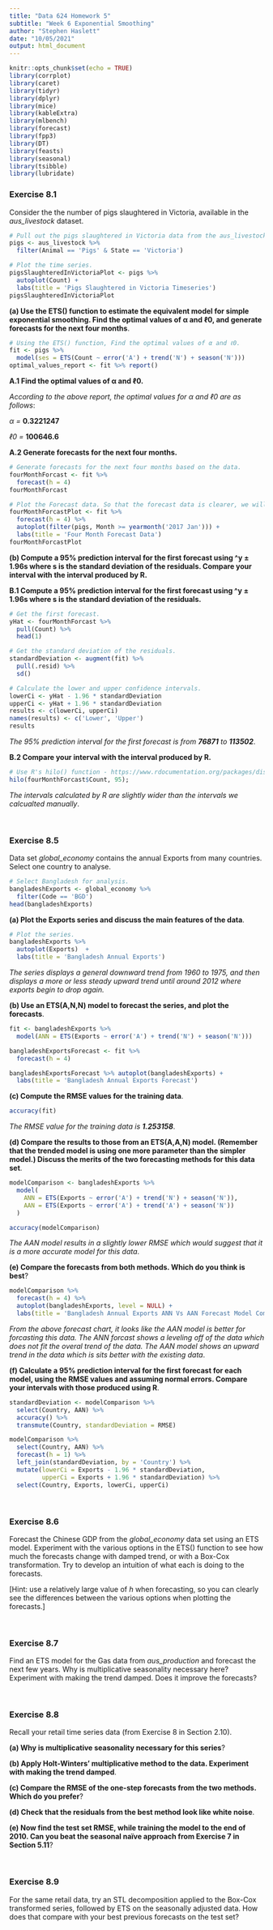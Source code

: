 ```yaml
---
title: "Data 624 Homework 5"
subtitle: "Week 6 Exponential Smoothing"
author: "Stephen Haslett"
date: "10/05/2021"
output: html_document
---
```


```r
knitr::opts_chunk$set(echo = TRUE)
library(corrplot)
library(caret)
library(tidyr)
library(dplyr)
library(mice)
library(kableExtra)
library(mlbench)
library(forecast)
library(fpp3)
library(DT)
library(feasts)
library(seasonal)
library(tsibble)
library(lubridate)
```

### Exercise 8.1
Consider the the number of pigs slaughtered in Victoria, available in the _aus_livestock_ dataset.

```r
# Pull out the pigs slaughtered in Victoria data from the aus_livestock dataset.
pigs <- aus_livestock %>% 
  filter(Animal == 'Pigs' & State == 'Victoria')

# Plot the time series.
pigsSlaughteredInVictoriaPlot <- pigs %>%
  autoplot(Count) +
  labs(title = 'Pigs Slaughtered in Victoria Timeseries')
pigsSlaughteredInVictoriaPlot
```

**(a) Use the ETS() function to estimate the equivalent model for simple exponential smoothing. Find the optimal values of α and ℓ0, and generate forecasts for the next four months**. 

```r
# Using the ETS() function, Find the optimal values of α and ℓ0.
fit <- pigs %>%
  model(ses = ETS(Count ~ error('A') + trend('N') + season('N')))
optimal_values_report <- fit %>% report()
```


**A.1 Find the optimal values of α and ℓ0.**

_According to the above report, the optimal values for α and ℓ0 are as follows_:

 _α =_ **0.3221247**
 
 _ℓ0 =_ **100646.6**


**A.2 Generate forecasts for the next four months.**

```r
# Generate forecasts for the next four months based on the data.
fourMonthForcast <- fit %>%
  forecast(h = 4)
fourMonthForcast

# Plot the Forecast data. So that the forecast data is clearer, we will apply it to data from January 2017 onwards. 
fourMonthForcastPlot <- fit %>%
  forecast(h = 4) %>%
  autoplot(filter(pigs, Month >= yearmonth('2017 Jan'))) +
  labs(title = 'Four Month Forecast Data')
fourMonthForcastPlot
```


**(b) Compute a 95% prediction interval for the first forecast using ^y ± 1.96s where s is the standard deviation of the residuals. Compare your interval with the interval produced by R.**

**B.1 Compute a 95% prediction interval for the first forecast using ^y ± 1.96s where s is the standard deviation of the residuals.**

```r
# Get the first forecast.
yHat <- fourMonthForcast %>%
  pull(Count) %>%
  head(1)

# Get the standard deviation of the residuals.
standardDeviation <- augment(fit) %>%
  pull(.resid) %>%
  sd()

# Calculate the lower and upper confidence intervals. 
lowerCi <- yHat - 1.96 * standardDeviation
upperCi <- yHat + 1.96 * standardDeviation
results <- c(lowerCi, upperCi)
names(results) <- c('Lower', 'Upper')
results
```

_The 95% prediction interval for the first forecast is from **76871** to **113502**_.


**B.2 Compare your interval with the interval produced by R.**

```r
# Use R's hilo() function - https://www.rdocumentation.org/packages/distributional/versions/0.2.2/topics/hilo for the comparison.
hilo(fourMonthForcast$Count, 95);
```

_The intervals calculated by R are slightly wider than the intervals we calcualted manually_. 

\ 

### Exercise 8.5
Data set _global_economy_ contains the annual Exports from many countries. Select one country to analyse.

```r
# Select Bangladesh for analysis.
bangladeshExports <- global_economy %>%
  filter(Code == 'BGD')
head(bangladeshExports)
```


**(a) Plot the Exports series and discuss the main features of the data**.

```r
# Plot the series.
bangladeshExports %>%
  autoplot(Exports)  +
  labs(title = 'Bangladesh Annual Exports')
```

_The series displays a general downward trend from 1960 to 1975, and then displays a more or less steady upward trend until around 2012 where exports begin to drop again._


**(b) Use an ETS(A,N,N) model to forecast the series, and plot the forecasts**.
```r
fit <- bangladeshExports %>%
  model(ANN = ETS(Exports ~ error('A') + trend('N') + season('N')))

bangladeshExportsForecast <- fit %>%
  forecast(h = 4)

bangladeshExportsForecast %>% autoplot(bangladeshExports) +
  labs(title = 'Bangladesh Annual Exports Forecast')
```


**(c) Compute the RMSE values for the training data**.
```r
accuracy(fit)
```


_The RMSE value for the training data is **1.253158**_.

**(d) Compare the results to those from an ETS(A,A,N) model. (Remember that the trended model is using one more parameter than the simpler model.) Discuss the merits of the two forecasting methods for this data set**.
```r
modelComparison <- bangladeshExports %>%
  model(
    ANN = ETS(Exports ~ error('A') + trend('N') + season('N')),
    AAN = ETS(Exports ~ error('A') + trend('A') + season('N'))
  )

accuracy(modelComparison)
```

_The AAN model results in a slightly lower RMSE which would suggest that it is a more accurate model for this data_.


**(e) Compare the forecasts from both methods. Which do you think is best**?
```r
modelComparison %>%
  forecast(h = 4) %>%
  autoplot(bangladeshExports, level = NULL) +
  labs(title = 'Bangladesh Annual Exports ANN Vs AAN Forecast Model Comparison')
```

_From the above forecast chart, it looks like the AAN model is better for forcasting this data. The ANN forcast shows a leveling off of the data which does not fit the overal trend of the data. The AAN model shows an upward trend in the data which is sits better with the existing data_.


**(f) Calculate a 95% prediction interval for the first forecast for each model, using the RMSE values and assuming normal errors. Compare your intervals with those produced using R**.
```r
standardDeviation <- modelComparison %>%
  select(Country, AAN) %>%
  accuracy() %>%
  transmute(Country, standardDeviation = RMSE)

modelComparison %>%
  select(Country, AAN) %>%
  forecast(h = 1) %>%
  left_join(standardDeviation, by = 'Country') %>%
  mutate(lowerCi = Exports - 1.96 * standardDeviation,
         upperCi = Exports + 1.96 * standardDeviation) %>%
  select(Country, Exports, lowerCi, upperCi)
```


\ 

### Exercise 8.6
Forecast the Chinese GDP from the _global_economy_ data set using an ETS model. Experiment with the various options in the ETS() function to see how much the forecasts change with damped trend, or with a Box-Cox transformation. Try to develop an intuition of what each is doing to the forecasts.

[Hint: use a relatively large value of _h_ when forecasting, so you can clearly see the differences between the various options when plotting the forecasts.]

\ 

### Exercise 8.7
Find an ETS model for the Gas data from _aus_production_ and forecast the next few years. Why is multiplicative seasonality necessary here? Experiment with making the trend damped. Does it improve the forecasts?

\ 

### Exercise 8.8
Recall your retail time series data (from Exercise 8 in Section 2.10).

**(a) Why is multiplicative seasonality necessary for this series**?

**(b) Apply Holt-Winters’ multiplicative method to the data. Experiment with making the trend damped**.

**(c) Compare the RMSE of the one-step forecasts from the two methods. Which do you prefer**?

**(d) Check that the residuals from the best method look like white noise**.

**(e) Now find the test set RMSE, while training the model to the end of 2010. Can you beat the seasonal naïve approach from Exercise 7 in Section 5.11**?

\ 

### Exercise 8.9
For the same retail data, try an STL decomposition applied to the Box-Cox transformed series, followed by ETS on the seasonally adjusted data. How does that compare with your best previous forecasts on the test set?